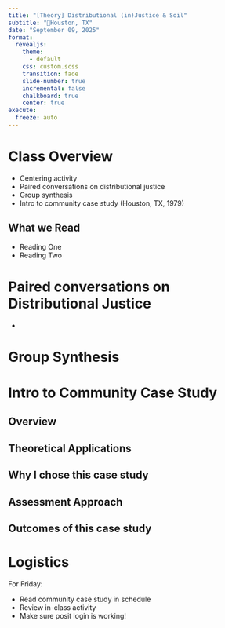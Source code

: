 ```yaml
---
title: "[Theory] Distributional (in)Justice & Soil"
subtitle: "📍Houston, TX"
date: "September 09, 2025"
format: 
  revealjs:
    theme:
      - default
    css: custom.scss
    transition: fade
    slide-number: true
    incremental: false 
    chalkboard: true
    center: true
execute:
  freeze: auto
---
```


#  Class Overview 

- Centering activity
- Paired conversations on distributional justice
- Group synthesis
- Intro to community case study (Houston, TX, 1979)

## What we Read

- Reading One
- Reading Two

# Paired conversations on Distributional Justice

- 

# Group Synthesis

# Intro to Community Case Study

## Overview

## Theoretical Applications 

## Why I chose this case study

## Assessment Approach

## Outcomes of this case study

# Logistics
For Friday: 

- Read community case study in schedule
- Review in-class activity
- Make sure posit login is working!



